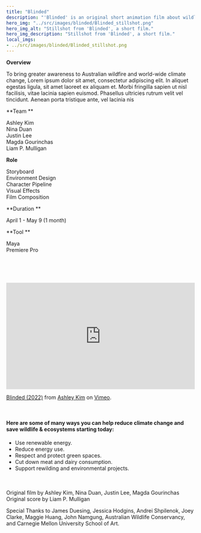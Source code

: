 ```yaml
---
title: "Blinded"
description: "'Blinded' is an original short animation film about wildlife disruption due to wildfire caused by climate change."
hero_img: "../src/images/blinded/Blinded_stillshot.png"
hero_img_alt: "Stillshot from 'Blinded', a short film."
hero_img_description: "Stillshot from 'Blinded', a short film."
local_imgs:
- ../src/images/blinded/Blinded_stillshot.png
---
```


<div className={infogrid}>
<div className={overview}>
<div>

**Overview** 
</div>
<div className={closerLineHeight}>
To bring greater awareness to Australian wildfire and world-wide climate change, Lorem ipsum dolor sit amet, consectetur adipiscing elit. In aliquet egestas ligula, sit amet laoreet ex aliquam et. Morbi fringilla sapien ut nisl facilisis, vitae lacinia sapien euismod. Phasellus ultricies rutrum velit vel tincidunt. Aenean porta tristique ante, vel lacinia nis

</div>
</div>

<div className={infos}>
<div className={info}>
<div>

**Team ** 
</div>
<div className={closerLineHeight}> 
Ashley Kim <br/> Nina Duan <br/> Justin Lee <br/> Magda Gourinchas <br/> Liam P. Mulligan 
</div>
</div>

<div className={info}> 
<div>

**Role**
</div>
<div className={closerLineHeight}> 
Storyboard <br/> Environment Design <br/> Character Pipeline<br/> Visual Effects<br/> Film Composition
</div>
</div>

<div className={info}>
<div>

**Duration ** 
</div>
<div className={closerLineHeight}> 
April 1 - May 9 (1 month)
</div>
</div>

<div className={info}>
<div>

**Tool ** 
</div>
<div className={closerLineHeight}> 
Maya <br/> Premiere Pro
</div>
</div>

</div>
</div>

<br/><br/>
<div>
<GatsbyImage alt="Stillshot from short film Blinded" image={getImage(props.local[0])} />
</div>
<br/>
<div style="padding:56.25% 0 0 0;position:relative;"><iframe src="https://player.vimeo.com/video/707676175?h=996b635a2e" style="position:absolute;top:0;left:0;width:100%;height:100%;" frameborder="0" allow="autoplay; fullscreen; picture-in-picture" allowfullscreen></iframe></div><script src="https://player.vimeo.com/api/player.js"></script>
<p><a href="https://vimeo.com/707676175">Blinded (2022)</a> from <a href="https://vimeo.com/user78570088">Ashley Kim</a> on <a href="https://vimeo.com">Vimeo</a>.</p>

<br/>

#### Here are some of many ways you can help reduce climate change and save wildlife & ecosystems starting today: ####
* Use renewable energy.
* Reduce energy use.
* Respect and protect green spaces.
* Cut down meat and dairy consumption.
* Support rewilding and environmental projects.
<br/><br/><br/>

Original film by Ashley Kim, Nina Duan, Justin Lee, Magda Gourinchas
Original score by Liam P. Mulligan

Special Thanks to James Duesing, Jessica Hodgins, Andrei Shpilenok, Joey Clarke, Maggie Huang, John Namgung, Australian Wildlife Conservancy, and Carnegie Mellon University School of Art.
